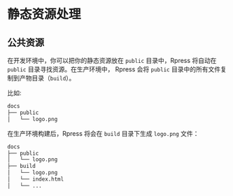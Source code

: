 # 静态资源处理

## 公共资源

在开发环境中，你可以把你的静态资源放在 `public` 目录中，Rpress 将自动在 `public` 目录寻找资源。在生产环境中，
Rpress 会将 `public` 目录中的所有文件复制到产物目录（`build`）。

比如:

```bash
docs
├── public
│   └── logo.png
```

在生产环境构建后，Rpress 将会在 `build` 目录下生成 `logo.png` 文件：

```bash
docs
├── public
│   └── logo.png
├── build
│   └── logo.png
│   └── index.html
│   └── ...
```

